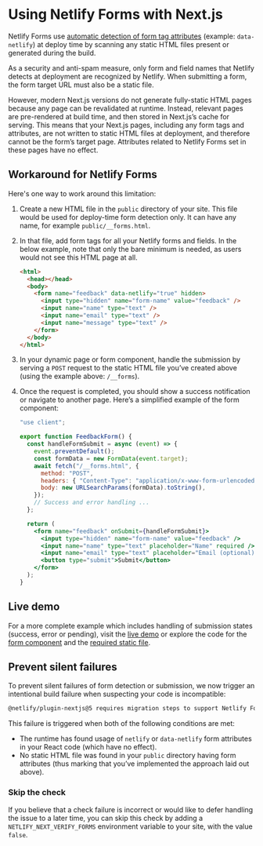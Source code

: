 # Using Netlify Forms with Next.js

Netlify Forms use [automatic detection of form tag attributes](https://docs.netlify.com/get-started/#set-up-netlify-forms) (example: `data-netlify`) at deploy time by scanning any static HTML files present or generated during the build.

As a security and anti-spam measure, only form and field names that Netlify detects at deployment are recognized by Netlify. When submitting a form, the form target URL must also be a static file.

However, modern Next.js versions do not generate fully-static HTML pages because any page can be revalidated at runtime. Instead, relevant pages are pre-rendered at build time, and then stored in Next.js’s cache for serving. This means that your Next.js pages, including any form tags and attributes, are not written to static HTML files at deployment, and therefore cannot be the form’s target page. Attributes related to Netlify Forms set in these pages have no effect.

## Workaround for Netlify Forms

Here's one way to work around this limitation:

1. Create a new HTML file in the `public` directory of your site. This file would be used for deploy-time form detection only. It can have any name, for example `public/__forms.html`.
2. In that file, add form tags for all your Netlify forms and fields. In the below example, note that only the bare minimum is needed, as users would not see this HTML page at all.

   ```html
   <html>
     <head></head>
     <body>
       <form name="feedback" data-netlify="true" hidden>
         <input type="hidden" name="form-name" value="feedback" />
         <input name="name" type="text" />
         <input name="email" type="text" />
         <input name="message" type="text" />
       </form>
     </body>
   </html>
   ```

3. In your dynamic page or form component, handle the submission by serving a `POST` request to the static HTML file you’ve created above (using the example above: `/__forms`).

4. Once the request is completed, you should show a success notification or navigate to another page. Here’s a simplified example of the form component:

   ```jsx
   "use client";

   export function FeedbackForm() {
     const handleFormSubmit = async (event) => {
       event.preventDefault();
       const formData = new FormData(event.target);
       await fetch("/__forms.html", {
         method: "POST",
         headers: { "Content-Type": "application/x-www-form-urlencoded" },
         body: new URLSearchParams(formData).toString(),
       });
       // Success and error handling ...
     };

     return (
       <form name="feedback" onSubmit={handleFormSubmit}>
         <input type="hidden" name="form-name" value="feedback" />
         <input name="name" type="text" placeholder="Name" required />
         <input name="email" type="text" placeholder="Email (optional)" />
         <button type="submit">Submit</button>
       </form>
     );
   }
   ```

## Live demo

For a more complete example which includes handling of submission states (success, error or pending), visit the [live demo](https://nextjs-platform-starter.netlify.app/classics) or explore the code for the [form component](https://github.com/netlify-templates/next-platform-starter/blob/main/components/feedback-form.jsx) and the [required static file](https://github.com/netlify-templates/next-platform-starter/blob/main/public/__forms.html).

## Prevent silent failures

To prevent silent failures of form detection or submission, we now trigger an intentional build failure when suspecting your code is incompatible:

```txt
@netlify/plugin-nextjs@5 requires migration steps to support Netlify Forms. Refer to https://ntl.fyi/next-runtime-forms-migration for migration example.
```

This failure is triggered when both of the following conditions are met:

- The runtime has found usage of `netlify` or `data-netlify` form attributes in your React code (which have no effect).
- No static HTML file was found in your `public` directory having form attributes (thus marking that you’ve implemented the approach laid out above).

### Skip the check

If you believe that a check failure is incorrect or would like to defer handling the issue to a later time, you can skip this check by adding a `NETLIFY_NEXT_VERIFY_FORMS` environment variable to your site, with the value `false`.
